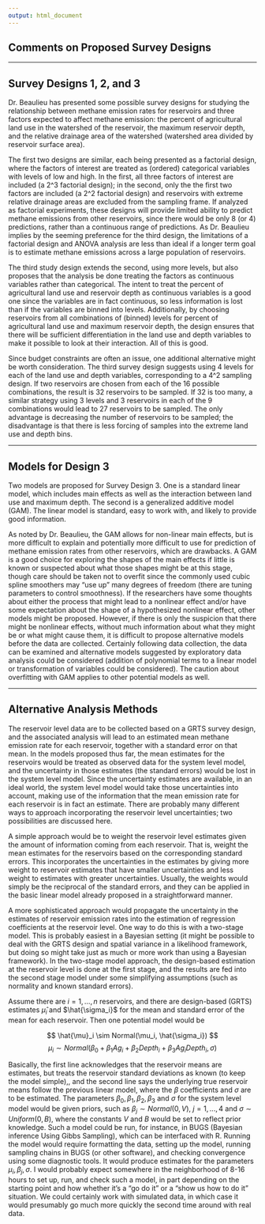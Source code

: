 ```yaml
---
output: html_document
---
```

Comments on Proposed Survey Designs
-----------
-----------

Survey Designs 1, 2, and 3
-------------

Dr. Beaulieu has presented some possible survey designs for studying the relationship between methane emission rates for reservoirs and three factors expected to affect methane emission:  the percent of agricultural land use in the watershed of the reservoir, the maximum reservoir depth, and the relative drainage area of the watershed (watershed area divided by reservoir surface area).

The first two designs are similar, each being presented as a factorial design, where the factors of interest are treated as (ordered) categorical variables with levels of low and high.  In the first, all three factors of interest are included (a 2^3 factorial design); in the second, only the the first two factors are included (a 2^2 factorial design) and reservoirs with extreme relative drainage areas are excluded from the sampling frame.  If analyzed as factorial experiments, these designs will provide limited ability to predict methane emissions from other reservoirs, since there would be only 8 (or 4) predictions, rather than a continuous range of predictions.  As Dr. Beaulieu implies by the seeming preference for the third design, the limitations of a factorial design and ANOVA analysis are less than ideal if a longer term goal is to estimate methane emissions across a large population of reservoirs.

The third study design extends the second, using more levels, but also proposes that the analysis be done treating the factors as continuous variables rather than categorical.  The intent to treat the percent of agricultural land use and reservoir depth as continuous variables is a good one since the variables are in fact continuous, so less information is lost than if the variables are binned into levels.  Additionally, by choosing reservoirs from all combinations of (binned) levels for percent of agricultural land use and maximum reservoir depth, the design ensures that there will be sufficient differentiation in the land use and depth variables to make it possible to look at their interaction.  All of this is good.

Since budget constraints are often an issue, one additional alternative might be worth consideration.  The third survey design suggests using 4 levels for each of the land use and depth variables, corresponding to a 4^2 sampling design.  If two reservoirs are chosen from each of the 16 possible combinations, the result is 32 reservoirs to be sampled.  If 32 is too many, a similar strategy using 3 levels and 3 reservoirs in each of the 9 combinations would lead to 27 reservoirs to be sampled.  The only advantage is decreasing the number of reservoirs to be sampled; the disadvantage is that there is less forcing of samples into the extreme land use and depth bins.

-----------

Models for Design 3
-------------

Two models are proposed for Survey Design 3.  One is a standard linear model, which includes main effects as well as the interaction between land use and maximum depth.  The second is a generalized additive model (GAM).  The linear model is standard, easy to work with, and likely to provide good information.

As noted by Dr. Beaulieu, the GAM allows for non-linear main effects, but is more difficult to explain and potentially more difficult to use for prediction of methane emission rates from other reservoirs, which are drawbacks. A GAM is a good choice for exploring the shapes of the main effects if little is known or suspected about what those shapes might be at this stage, though care should be taken not to overfit since the commonly used cubic spline smoothers may "use up" many degrees of freedom (there are tuning parameters to control smoothness). If the researchers have some thoughts about either the process that might lead to a nonlinear effect and/or have some expectation about the shape of a hypothesized nonlinear effect, other models might be proposed.  However, if there is only the suspicion that there might be nonlinear effects, without much information about what they might be or what might cause them, it is difficult to propose alternative models before the data are collected.  Certainly following data collection, the data can be examined and alternative models suggested by exploratory data analysis could be considered (addition of polynomial terms to a linear model or transformation of variables could be considered).  The caution about overfitting with GAM applies to other potential models as well.



-----------

Alternative Analysis Methods
-------------

The reservoir level data are to be collected based on a GRTS survey design, and the associated analysis will lead to an estimated mean methane emission rate for each reservoir, together with a standard error on that mean.  In the models proposed thus far, the mean estimates for the reservoirs would be treated as observed data for the system level model, and the uncertainty in those estimates (the standard errors) would be lost in the system level model.  Since the uncertainty estimates are available, in an ideal world, the system level model would take those uncertainties into account, making use of the information that the mean emission rate for each reservoir is in fact an estimate.  There are probably many different ways to approach incorporating the reservoir level uncertainties; two possibilities are discussed here.

A simple approach would be to weight the reservoir level estimates given the amount of information coming from each reservoir.  That is, weight the mean estimates for the reservoirs based on the corresponding standard errors. This incorporates the uncertainties in the estimates by giving more weight to reservoir estimates that have smaller uncertainties and less weight to estimates with greater uncertainties.  Usually, the weights would simply be the reciprocal of the standard errors, and they can be applied in the basic linear model already proposed in a straightforward manner.

A more sophisticated approach would propagate the uncertainty in the estimates of reservoir emission rates into the estimation of regression coefficients at the reservoir level.  One way to do this is with a two-stage model.  This is probably easiest in a Bayesian setting (it might be possible to deal with the GRTS design and spatial variance in a likelihood framework, but doing so might take just as much or more work than using a Bayesian framework).  In the two-stage model approach, the design-based estimation at the reservoir level is done at the first stage, and the results are fed into the second stage model under some simplifying assumptions (such as normality and known standard errors). 

Assume there are $i = 1, \ldots , n$ reservoirs, and there are design-based (GRTS) estimates $\hat{\mu}_i$ and $\hat{\sigma_i}$ for the mean and standard error of the mean for each reservoir.  Then one potential model would be

$$ \hat{\mu}_i \sim Normal(\mu_i, \hat{\sigma_i}) $$
$$ \mu_i \sim Normal(\beta_0 + \beta_1 Ag_i + \beta_2 Depth_i + \beta_3 Ag_i Depth_i, \sigma) $$

Basically, the first line acknowledges that the reservoir means are estimates, but treats the reservoir standard deviations as known (to keep the model simple),, and the second line says the underlying true reservoir means follow the previous linear model, where the $\beta$ coefficients and $\sigma$ are to be estimated.  The parameters $\beta_0, \beta_1, \beta_2, \beta_3$ and $\sigma$ for the system level model would be given priors, such as $\beta_j \sim Normal(0, V), \ j=1,...,4$ and $\sigma \sim Uniform(0,B)$, where the constants $V$ and $B$ would be set to reflect prior knowledge.  Such a model could be run, for instance, in BUGS (Bayesian inference Using Gibbs Sampling), which can be interfaced with R.  Running the model would require formatting the data, setting up the model, running sampling chains in BUGS (or other software), and checking convergence using some diagnostic tools.  It would produce estimates for the parameters $\mu_i, \beta_j, \sigma$.  I would probably expect somewhere in the neighborhood of 8-16 hours to set up, run, and check such a model, in part depending on the starting point and how whether it's a "go do it" or a "show us how to do it" situation.  We could certainly work with simulated data, in which case it would presumably go much more quickly the second time around with real data.  

